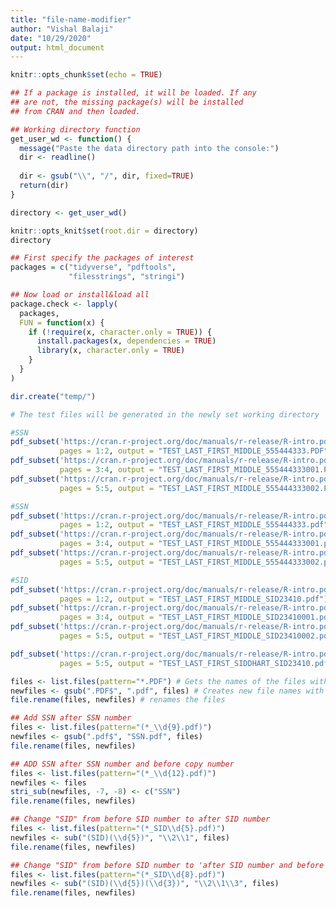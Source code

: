 ---
title: "file-name-modifier"
author: "Vishal Balaji"
date: "10/29/2020"
output: html_document
---

```{r setup, include=FALSE}

knitr::opts_chunk$set(echo = TRUE)

## If a package is installed, it will be loaded. If any 
## are not, the missing package(s) will be installed 
## from CRAN and then loaded.

## Working directory function
get_user_wd <- function() {
  message("Paste the data directory path into the console:")
  dir <- readline()
  
  dir <- gsub("\\", "/", dir, fixed=TRUE)
  return(dir)
}

directory <- get_user_wd()

knitr::opts_knit$set(root.dir = directory)
directory
```

```{r setup-2}

## First specify the packages of interest
packages = c("tidyverse", "pdftools",
             "filesstrings", "stringi")

## Now load or install&load all
package.check <- lapply(
  packages,
  FUN = function(x) {
    if (!require(x, character.only = TRUE)) {
      install.packages(x, dependencies = TRUE)
      library(x, character.only = TRUE)
    }
  }
)

dir.create("temp/")
```

```{r test-file-generator, message=FALSE, include=FALSE, results=FALSE}
# The test files will be generated in the newly set working directory

#SSN
pdf_subset('https://cran.r-project.org/doc/manuals/r-release/R-intro.pdf',
           pages = 1:2, output = "TEST_LAST_FIRST_MIDDLE_555444333.PDF")
pdf_subset('https://cran.r-project.org/doc/manuals/r-release/R-intro.pdf',
           pages = 3:4, output = "TEST_LAST_FIRST_MIDDLE_555444333001.PDF")
pdf_subset('https://cran.r-project.org/doc/manuals/r-release/R-intro.pdf',
           pages = 5:5, output = "TEST_LAST_FIRST_MIDDLE_555444333002.PDF")

#SSN
pdf_subset('https://cran.r-project.org/doc/manuals/r-release/R-intro.pdf',
           pages = 1:2, output = "TEST_LAST_FIRST_MIDDLE_555444333.pdf")
pdf_subset('https://cran.r-project.org/doc/manuals/r-release/R-intro.pdf',
           pages = 3:4, output = "TEST_LAST_FIRST_MIDDLE_555444333001.pdf")
pdf_subset('https://cran.r-project.org/doc/manuals/r-release/R-intro.pdf',
           pages = 5:5, output = "TEST_LAST_FIRST_MIDDLE_555444333002.pdf")

#SID 
pdf_subset('https://cran.r-project.org/doc/manuals/r-release/R-intro.pdf',
           pages = 1:2, output = "TEST_LAST_FIRST_MIDDLE_SID23410.pdf")
pdf_subset('https://cran.r-project.org/doc/manuals/r-release/R-intro.pdf',
           pages = 3:4, output = "TEST_LAST_FIRST_MIDDLE_SID23410001.pdf")
pdf_subset('https://cran.r-project.org/doc/manuals/r-release/R-intro.pdf',
           pages = 5:5, output = "TEST_LAST_FIRST_MIDDLE_SID23410002.pdf")

pdf_subset('https://cran.r-project.org/doc/manuals/r-release/R-intro.pdf',
           pages = 5:5, output = "TEST_LAST_FIRST_SIDDHART_SID23410.pdf")
```

```{r extension-corrector}
files <- list.files(pattern="*.PDF") # Gets the names of the files with .PDF extensions
newfiles <- gsub(".PDF$", ".pdf", files) # Creates new file names with replaced .pdf extension
file.rename(files, newfiles) # renames the files
```

```{r ssn-name}
## Add SSN after SSN number
files <- list.files(pattern="(*_\\d{9}.pdf)")
newfiles <- gsub(".pdf$", "SSN.pdf", files)
file.rename(files, newfiles)

## ADD SSN after SSN number and before copy number
files <- list.files(pattern="(*_\\d{12}.pdf)")
newfiles <- files
stri_sub(newfiles, -7, -8) <- c("SSN")
file.rename(files, newfiles)
```

```{r sid-name}
## Change "SID" from before SID number to after SID number
files <- list.files(pattern="(*_SID\\d{5}.pdf)")
newfiles <- sub("(SID)(\\d{5})", "\\2\\1", files)
file.rename(files, newfiles)

## Change "SID" from before SID number to 'after SID number and before copy number'
files <- list.files(pattern="(*_SID\\d{8}.pdf)")
newfiles <- sub("(SID)(\\d{5})(\\d{3})", "\\2\\1\\3", files)
file.rename(files, newfiles)
```


